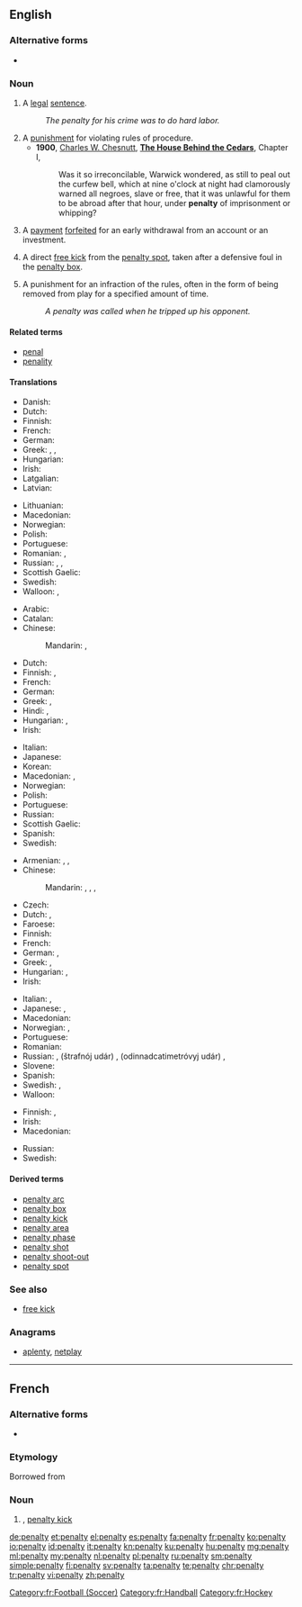 {{also|pénalty}}
==English==
{{wikipedia}}

===Alternative forms===
* {{l|en|pœnalty}} {{qualifier|archaic}}

===Noun===
{{en-noun|penalties}}

# A [[legal]] [[sentence]].
#: ''The penalty for his crime was to do hard labor.''
# A [[punishment]] for violating rules of procedure.
#* '''1900''', [[w:Charles W. Chesnutt|Charles W. Chesnutt]], '''[[w:The House Behind the Cedars|The House Behind the Cedars]]''', Chapter I,
#*: Was it so irreconcilable, Warwick wondered, as still to peal out the curfew bell, which at nine o'clock at night had clamorously warned all negroes, slave or free, that it was unlawful for them to be abroad after that hour, under '''penalty''' of imprisonment or whipping?
# {{context|finance|lang=en}} A [[payment]] [[forfeit]]ed for an early withdrawal from an account or an investment.
# {{context|football|lang=en}} A direct [[free kick]] from the [[penalty spot]], taken after a defensive foul in the [[penalty box]].
# {{context|ice hockey|lang=en}} A punishment for an infraction of the rules, often in the form of being removed from play for a specified amount of time.
#: ''A penalty was called when he tripped up his opponent.''

====Related terms====
* [[penal]]
* [[penality]] {{qualifier|rare}}

====Translations====
{{trans-top|legal sentence}}
* Danish: {{t|da|straf|c}}
* Dutch: {{t+|nl|straf|f}}
* Finnish: {{t+|fi|rangaistus}}
* French: {{t|fr|penalisation|f}}
* German: {{t+|de|Strafe|f}}
* Greek: {{t+|el|κύρωση|f|tr=círosi|sc=Grek}}, {{t+|el|ποινή|f|tr=piní|sc=Grek}}, {{t+|el|τιμωρία|f|tr=timoría|sc=Grek}}
* Hungarian: {{t+|hu|büntetés}}
* Irish: {{t+|ga|pionós|m}}
* Latgalian: {{t|ltg|struope|f}}
* Latvian: {{t|lv|sods|m}}
{{trans-mid}}
* Lithuanian: {{t|lt|bausmė}}
* Macedonian: {{t|mk|казна|f|tr=kázna|sc=Cyrl}}
* Norwegian: {{t|no|straff|m|f}}
* Polish: {{t+|pl|kara|f}}
* Portuguese: {{t+|pt|pena|f}}
* Romanian: {{t+|ro|penalizare|f}}, {{t+|ro|pedeapsă|f}}
* Russian: {{t+|ru|наказание|n|tr=nakazánije}}, {{t+|ru|взыскание|n|tr=vzyskánije}}, {{t+|ru|штраф|m|tr=štraf}}
* Scottish Gaelic: {{t|gd|peanas|m}}
* Swedish: {{t+|sv|straff|n}}
* Walloon: {{t+|wa|poenne|f}}, {{t|wa|poenålté|f}}
{{trans-bottom}}

{{trans-top|punishment for violating rules of procedure}}
* Arabic: {{t|ar|جزاء|m|tr=jazāʾ|sc=Arab}}
* Catalan: {{t+|ca|càstig|m}}
* Chinese:
*: Mandarin: {{t+|cmn|懲罰}}, {{t+|cmn|惩罚|tr=chéngfá}}
* Dutch: {{t+|nl|straf|f}}
* Finnish: {{t+|fi|sopimussakko}}, {{t|fi|sopimuskorvaus}}
* French: {{t+|fr|peine|f}}
* German: {{t+|de|Strafe|f}}
* Greek: {{t+|el|αντίτιμο|n|tr=a[n]dítimo|sc=Grek}}, {{t+|el|τιμωρία|f|tr=timoría|sc=Grek}}
* Hindi: {{t|hi|दण्ड|tr=daṇḍ|sc=Deva}}, {{t|hi|सज़ा|tr=sazā|sc=Deva}}
* Hungarian: {{t+|hu|büntetés}}, {{t+|hu|bírság}}
* Irish: {{t+|ga|pionós|m}}
{{trans-mid}}
* Italian: {{t|it|penalità|f}}
* Japanese: {{t+|ja|罰|tr=ばつ, batsu|sc=Jpan}}
* Korean: {{t|ko|형벌|tr=hyeongbeol|sc=Kore}}
* Macedonian: {{t|mk|казна|f|tr=kázna|sc=Cyrl}}, {{t|mk|глоба|f|tr=glóba|sc=Cyrl}}
* Norwegian: {{t|no|straff|m|f}}
* Polish: {{t+|pl|kara|f}}
* Portuguese: {{t+|pt|penalidade|f}}
* Russian: {{t+|ru|штраф|m|tr=štraf}}
* Scottish Gaelic: {{t|gd|peanas|m}}
* Spanish: {{t+|es|castigo|m}}
* Swedish: {{t+|sv|straff|n}}
{{trans-bottom}}

{{trans-top|free kick in football}}
* Armenian: {{t|hy|11 մետրանոց|tr=11 metranoc|sc=Armn}}, {{t|hy|Պենալ|tr=Penal|sc=Armn}}, {{t|hy|Պենալտի|tr=Penalty|sc=Armn}}
* Chinese:
*: Mandarin: {{t+|cmn|點球|sc=Hani}}, {{t|cmn|点球|tr=diǎnqiú|sc=Hani}}, {{t|cmn|罰球|sc=Hani}}, {{t+|cmn|罚球|tr=fáqiú|sc=Hani}}
* Czech: {{t|cs|penalta|f}}
* Dutch: {{t+|nl|penalty|m}}, {{t+|nl|strafschop|m}}
* Faroese: {{t|fo|brotsspark|n}}
* Finnish: {{t|fi|rangaistuslaukaus}}
* French: {{t+|fr|penalty|m}}
* German: {{t|de|Strafstoß|m}}, {{t+|de|Elfmeter|m}}
* Greek: {{t+|el|πέναλτι|n|tr=pénalti|sc=Grek}}, {{t|el|η εσχάτη των ποινών|f|tr=i eskháti ton pinín|sc=Grek}}
* Hungarian: {{t+|hu|tizenegyes}}, {{t+|hu|büntetőrúgás}}
* Irish: {{t+|ga|pionós|m}}
{{trans-mid}}
* Italian: {{t|it|calcio di rigore|m}}, {{t+|it|rigore}}
* Japanese: {{t|ja|ペナルティーキック|tr=penarutīkikku|sc=Jpan}}, {{t|ja|ペナルティー|tr=penarutī|sc=Jpan}}
* Macedonian: {{t|mk|пенал|m|tr=penál|sc=Cyrl}}
* Norwegian: {{t|no|straffe|m|f}}, {{t|no|straffespark|n}}
* Portuguese: {{t|pt|pênalti|m}}
* Romanian: {{t|ro|penalti|n}}
* Russian: {{t+|ru|пенальти|n|tr=penálʹti}}, {{l|ru|штрафной}} {{l|ru|удар}} (štrafnój udár) {{g|m}}, {{l|ru|одиннадцатиметровый}} {{l|ru|удар}} (odinnadcatimetróvyj udár) {{g|m}}, {{t|ru|одиннадцатиметровка|f|tr=odinnadcatimetróvka|sc=Cyrl}}
* Slovene: {{t|sl|enajstmetrovka|f}}
* Spanish: {{t+|es|penalti|m}}
* Swedish: {{t+|sv|straff|c}}, {{t+|sv|straffspark|c}}
* Walloon: {{t+|wa|penalti|m}}
{{trans-bottom}}

{{trans-top|punishment in ice hockey}}
* Finnish: {{t+|fi|rangaistus}}, {{t|fi|jäähy}}
* Irish: {{t+|ga|pionós|m}}
* Macedonian: {{t|mk|пенал|m|tr=penál|sc=Cyrl}}
{{trans-mid}}
* Russian: {{t+|ru|штраф|m|tr=štraf|sc=Cyrl}}
* Swedish: {{t|sv|utvisning|c}}
{{trans-bottom}}

====Derived terms====
* [[penalty arc]]
* [[penalty box]]
* [[penalty kick]]
* [[penalty area]]
* [[penalty phase]]
* [[penalty shot]]
* [[penalty shoot-out]]
* [[penalty spot]]

===See also===
* [[free kick]]

===Anagrams===
* [[aplenty#English|aplenty]], [[netplay#English|netplay]]

----

==French==

===Alternative forms===
* {{l|fr|pénalty}}

===Etymology===
Borrowed from {{etyl|en|fr}}

===Noun===
{{fr-noun|m|pl=penalties}}

# {{context|sports|lang=fr}} {{l|en|penalty}}, [[penalty kick]]

[[Category:fr:Football (Soccer)]]
[[Category:fr:Handball]]
[[Category:fr:Hockey]]

[[de:penalty]]
[[et:penalty]]
[[el:penalty]]
[[es:penalty]]
[[fa:penalty]]
[[fr:penalty]]
[[ko:penalty]]
[[io:penalty]]
[[id:penalty]]
[[it:penalty]]
[[kn:penalty]]
[[ku:penalty]]
[[hu:penalty]]
[[mg:penalty]]
[[ml:penalty]]
[[my:penalty]]
[[nl:penalty]]
[[pl:penalty]]
[[ru:penalty]]
[[sm:penalty]]
[[simple:penalty]]
[[fi:penalty]]
[[sv:penalty]]
[[ta:penalty]]
[[te:penalty]]
[[chr:penalty]]
[[tr:penalty]]
[[vi:penalty]]
[[zh:penalty]]
